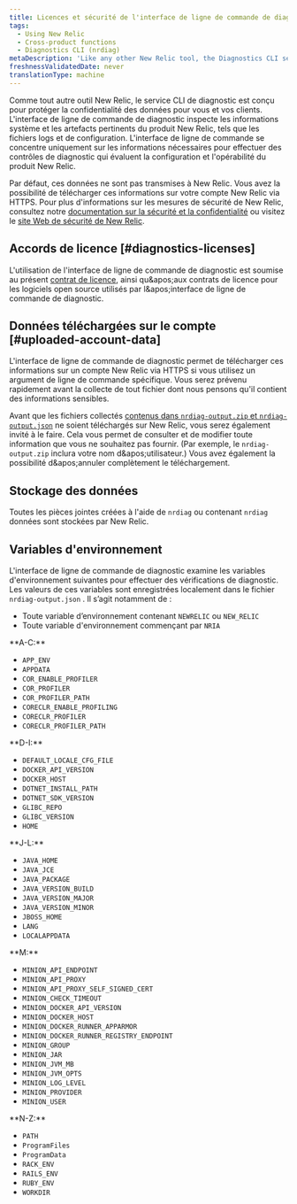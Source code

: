 ```yaml
---
title: Licences et sécurité de l'interface de ligne de commande de diagnostic
tags:
  - Using New Relic
  - Cross-product functions
  - Diagnostics CLI (nrdiag)
metaDescription: 'Like any other New Relic tool, the Diagnostics CLI service (nrdiag) is designed to protect data privacy for you and your customers.'
freshnessValidatedDate: never
translationType: machine
---
```


Comme tout autre outil New Relic, le service CLI de diagnostic est conçu pour protéger la confidentialité des données pour vous et vos clients. L'interface de ligne de commande de diagnostic inspecte les informations système et les artefacts pertinents du produit New Relic, tels que les fichiers logs et de configuration. L'interface de ligne de commande se concentre uniquement sur les informations nécessaires pour effectuer des contrôles de diagnostic qui évaluent la configuration et l'opérabilité du produit New Relic.

Par défaut, ces données ne sont pas transmises à New Relic. Vous avez la possibilité de télécharger ces informations sur votre compte New Relic via HTTPS. Pour plus d'informations sur les mesures de sécurité de New Relic, consultez notre [documentation sur la sécurité et la confidentialité](/docs/security/security-privacy/data-privacy/data-privacy-new-relic) ou visitez le [site Web de sécurité de New Relic](https://newrelic.com/security).

## Accords de licence [#diagnostics-licenses]

L'utilisation de l'interface de ligne de commande de diagnostic est soumise au présent [contrat de licence](/docs/licenses/license-information/other-licenses/new-relic-diagnostics-licenses), ainsi qu&amp;apos;aux contrats de licence pour les logiciels open source utilisés par l&amp;apos;interface de ligne de commande de diagnostic.

## Données téléchargées sur le compte [#uploaded-account-data]

L'interface de ligne de commande de diagnostic permet de télécharger ces informations sur un compte New Relic via HTTPS si vous utilisez un argument de ligne de commande spécifique. Vous serez prévenu rapidement avant la collecte de tout fichier dont nous pensons qu'il contient des informations sensibles.

Avant que les fichiers collectés [contenus dans `nrdiag-output.zip` et `nrdiag-output.json`](/docs/using-new-relic/cross-product-functions/diagnostics-cli-nrdiag/interpret-nrdiag-output) ne soient téléchargés sur New Relic, vous serez également invité à le faire. Cela vous permet de consulter et de modifier toute information que vous ne souhaitez pas fournir. (Par exemple, le `nrdiag-output.zip` inclura votre nom d&amp;apos;utilisateur.) Vous avez également la possibilité d&amp;apos;annuler complètement le téléchargement.

## Stockage des données

Toutes les pièces jointes créées à l'aide de `nrdiag` ou contenant `nrdiag` données sont stockées par New Relic.

## Variables d'environnement

L'interface de ligne de commande de diagnostic examine les variables d'environnement suivantes pour effectuer des vérifications de diagnostic. Les valeurs de ces variables sont enregistrées localement dans le fichier `nrdiag-output.json` . Il s’agit notamment de :

* Toute variable d’environnement contenant `NEWRELIC` ou `NEW_RELIC`
* Toute variable d'environnement commençant par `NRIA`

<DNT>
  **A-C:**
</DNT>

* `APP_ENV`
* `APPDATA`
* `COR_ENABLE_PROFILER`
* `COR_PROFILER`
* `COR_PROFILER_PATH`
* `CORECLR_ENABLE_PROFILING`
* `CORECLR_PROFILER`
* `CORECLR_PROFILER_PATH`

<DNT>
  **D-I:**
</DNT>

* `DEFAULT_LOCALE_CFG_FILE`
* `DOCKER_API_VERSION`
* `DOCKER_HOST`
* `DOTNET_INSTALL_PATH`
* `DOTNET_SDK_VERSION`
* `GLIBC_REPO`
* `GLIBC_VERSION`
* `HOME`

<DNT>
  **J-L:**
</DNT>

* `JAVA_HOME`
* `JAVA_JCE`
* `JAVA_PACKAGE`
* `JAVA_VERSION_BUILD`
* `JAVA_VERSION_MAJOR`
* `JAVA_VERSION_MINOR`
* `JBOSS_HOME`
* `LANG`
* `LOCALAPPDATA`

<DNT>
  **M:**
</DNT>

* `MINION_API_ENDPOINT`
* `MINION_API_PROXY`
* `MINION_API_PROXY_SELF_SIGNED_CERT`
* `MINION_CHECK_TIMEOUT`
* `MINION_DOCKER_API_VERSION`
* `MINION_DOCKER_HOST`
* `MINION_DOCKER_RUNNER_APPARMOR`
* `MINION_DOCKER_RUNNER_REGISTRY_ENDPOINT`
* `MINION_GROUP`
* `MINION_JAR`
* `MINION_JVM_MB`
* `MINION_JVM_OPTS`
* `MINION_LOG_LEVEL`
* `MINION_PROVIDER`
* `MINION_USER`

<DNT>
  **N-Z:**
</DNT>

* `PATH`
* `ProgramFiles`
* `ProgramData`
* `RACK_ENV`
* `RAILS_ENV`
* `RUBY_ENV`
* `WORKDIR`